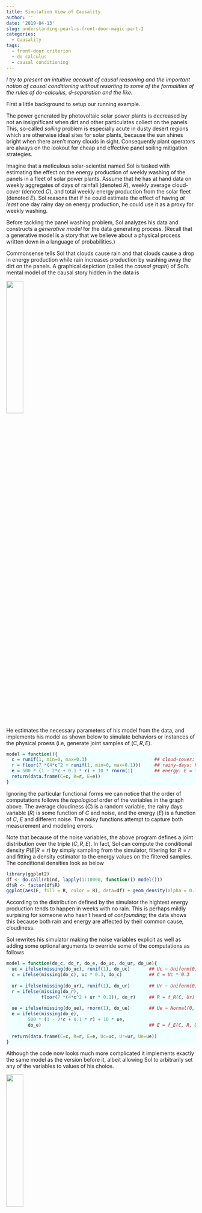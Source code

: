 ```yaml
---
title: Simulation View of Causality
author: ''
date: '2019-04-13'
slug: understanding-pearl-s-front-door-magic-part-I
categories:
  - Causality
tags:
  - front-door criterion
  - do calculus
  - causal conditioning
---
```

<style>
div.blue pre.r { background-color:azure; }
div.blue pre { background-color:blue; }
</style>

_I try to present an intuitive account of causal reasoning and the important notion of causal conditioning without resorting to some of the formalities of the rules of do-calculus, d-separation and the like._

First a little background to setup our running example. 

The power generated by photovoltaic solar power plants is decreased by not an insignificant when dirt and other particulates collect on the panels. This, so-called _soiling_ problem is especially acute in dusty desert regions which are otherwise ideal sites for solar plants, because the sun shines bright when there aren't many clouds in sight. Consequently plant operators are always on the lookout for cheap and effective panel soiling mitigation strategies.

Imagine that a meticulous solar-scientist named Sol is tasked with estimating the effect on the energy production of weekly washing of the panels in a fleet of solar power plants. Assume that he has at hand data on weekly aggregates of days of rainfall (denoted $R$), weekly average cloud-cover (denoted $C$), and total weekly energy production from the solar fleet (denoted $E$). Sol reasons that if he could estimate the effect of having _at least_ one day rainy day on energy production, he could use it as a proxy for weekly washing.

Before tackling the panel washing problem, Sol analyzes his data and constructs a _generative model_ for the data generating process. (Recall that a generative model is a story that we believe about a physical process written down in a language of probabilities.)

Commonsense tells Sol that clouds cause rain and that clouds cause a drop in energy production while rain increases production by washing away the dirt on the panels. A graphical depiction (called the _causal graph_) of Sol's mental model of the causal story hidden in the data is

![](/post/2019-04-13-understanding-pearl-s-front-door-magic_files/solar_graph.png){width=30%}

He estimates the necessary parameters of his model from the data, and implements his model as shown below to simulate behaviors or instances of the physical proess (i.e, generate joint samples of $(C, R, E)$.

<div class = "blue">
```r
model = function(){
  c = runif(1, min=0, max=0.3)                         ## cloud-cover: C ~ Uniform(0, 0.3)
  r = floor(7 *(4*c^2 + runif(1, min=0, max=0.1)))     ## rainy-days: R = f_R(C, noise)
  e = 500 * (1 - 2*c + 0.1 * r) + 10 * rnorm(1)        ## energy: E = f_E(c, r, noise) 
  return(data.frame(C=c, R=r, E=e))
}
```
</div>

Ignoring the particular functional forms we can notice that the order of computations follows the _topological_ order of the variables in the graph above. The average cloudiness ($C$) is a random variable, the rainy days variable ($R$) is some function of $C$ and noise, and the energy ($E$) is a function of $C$, $E$ and different noise. The noisy functions attempt to capture both measurement and modeling errors. 

Note that because of the noise variables, the above program defines a joint distribution over the triple $(C, R, E)$. In fact, Sol can compute the conditional density $P(E | R=r)$ by simply sampling from the simulator, filtering for $R=r$ and fitting a density estimator to the energy values on the filtered samples. The conditional densities look as below

```r
library(ggplot2)
df <- do.call(rbind, lapply(1:10000, function(i) model()))
df$R <- factor(df$R)
ggplot(aes(E, fill = R, color = R), data=df) + geom_density(alpha = 0.1)+ggtitle("P(E|R=r)")#+theme_bw() 
```
According to the distribution defined by the simulator the hightest energy production tends to happen in weeks with no rain. This is perhaps mildly surpising for someone who hasn't heard of _confounding_; the data shows this because both rain and energy are affected by their common cause, cloudiness. 

Sol rewrites his simulator making the noise variables explicit as well as adding some optional arguments to override some of the computations as follows

<div class = "blue">
```r
model = function(do_c, do_r, do_e, do_uc, do_ur, do_ue){
  uc = ifelse(missing(do_uc), runif(1), do_uc)       ## Uc ~ Uniform(0, 1)
  c = ifelse(missing(do_c), uc * 0.3, do_c)          ## C = Uc * 0.3 
  
  ur = ifelse(missing(do_ur), runif(1), do_ur)       ## Ur ~ Uniform(0, 1)
  r = ifelse(missing(do_r), 
             floor(7 *(4*c^2 + ur * 0.1)), do_r)     ## R = f_R(C, Ur)
  
  ue = ifelse(missing(do_ue), rnorm(1), do_ue)       ## Ue ~ Normal(0, 1)
  e = ifelse(missing(do_e), 
        500 * (1 - 2*c + 0.1 * r) + 10 * ue,
        do_e)                                        ## E = f_E(C, R, Ue)
  
  return(data.frame(C=c, R=r, E=e, Uc=uc, Ur=ur, Ue=ue))
}
```
</div>

Although the code now looks much more complicated it implements exactly the same model as the version before it, albeit allowing Sol to arbitrarily set any of the variables to values of his choice.

![](/post/2019-04-13-understanding-pearl-s-front-door-magic_files/solar_graph_noise.png){width=30%}


